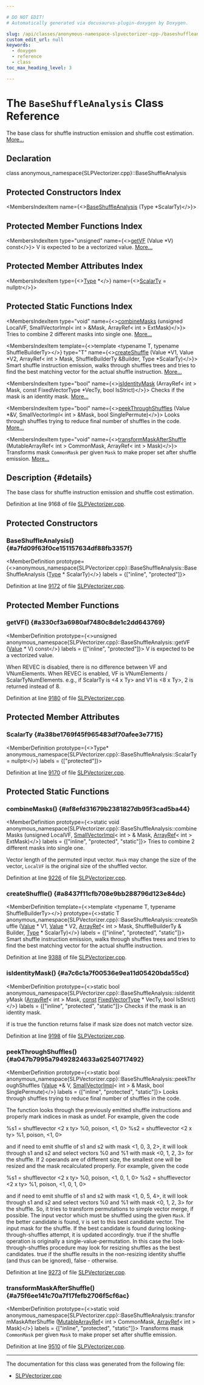 ```yaml
---

# DO NOT EDIT!
# Automatically generated via docusaurus-plugin-doxygen by Doxygen.

slug: /api/classes/anonymous-namespace-slpvectorizer-cpp-/baseshuffleanalysis
custom_edit_url: null
keywords:
  - doxygen
  - reference
  - class
toc_max_heading_level: 3

---
```





# The `BaseShuffleAnalysis` Class Reference

<DoxygenPage pluginConfig={pluginConfig}>

The base class for shuffle instruction emission and shuffle cost estimation. <a href="#details">More...</a>

## Declaration

<CodeBlock>class anonymous_namespace{SLPVectorizer.cpp}::BaseShuffleAnalysis</CodeBlock>

## Protected Constructors Index

<MembersIndex>

<MembersIndexItem
  name={<><a href="#a7fd09f63f0ce151157634df88fb3357f">BaseShuffleAnalysis</a> (Type &#42;ScalarTy)</>}>
</MembersIndexItem>

</MembersIndex>

## Protected Member Functions Index

<MembersIndex>

<MembersIndexItem
  type="unsigned"
  name={<><a href="#a330cf3a6980af7480c8de1c2dd643769">getVF</a> (Value &#42;V) const</>}>
V is expected to be a vectorized value. <a href="#a330cf3a6980af7480c8de1c2dd643769">More...</a>
</MembersIndexItem>

</MembersIndex>

## Protected Member Attributes Index

<MembersIndex>

<MembersIndexItem
  type={<><a href="/docs/api/classes/llvm/type">Type</a> &#42;</>}
  name={<><a href="#a38be1769f45f965483df70afee3e7715">ScalarTy</a> = nullptr</>}>
</MembersIndexItem>

</MembersIndex>

## Protected Static Functions Index

<MembersIndex>

<MembersIndexItem
  type="void"
  name={<><a href="#af8efd31679b2381827db95f3cad5ba44">combineMasks</a> (unsigned LocalVF, SmallVectorImpl&lt; int &gt; &amp;Mask, ArrayRef&lt; int &gt; ExtMask)</>}>
Tries to combine 2 different masks into single one. <a href="#af8efd31679b2381827db95f3cad5ba44">More...</a>
</MembersIndexItem>

<MembersIndexItem
  template={<>template &lt;typename T, typename ShuffleBuilderTy&gt;</>}
  type="T"
  name={<><a href="#a8437f11cfb708e9bb288796d123e84dc">createShuffle</a> (Value &#42;V1, Value &#42;V2, ArrayRef&lt; int &gt; Mask, ShuffleBuilderTy &amp;Builder, Type &#42;ScalarTy)</>}>
Smart shuffle instruction emission, walks through shuffles trees and tries to find the best matching vector for the actual shuffle instruction. <a href="#a8437f11cfb708e9bb288796d123e84dc">More...</a>
</MembersIndexItem>

<MembersIndexItem
  type="bool"
  name={<><a href="#a7c6c1a7f00536e9ea11d05420bda55cd">isIdentityMask</a> (ArrayRef&lt; int &gt; Mask, const FixedVectorType &#42;VecTy, bool IsStrict)</>}>
Checks if the mask is an identity mask. <a href="#a7c6c1a7f00536e9ea11d05420bda55cd">More...</a>
</MembersIndexItem>

<MembersIndexItem
  type="bool"
  name={<><a href="#a047b7995a79492824633a62540717492">peekThroughShuffles</a> (Value &#42;&amp;V, SmallVectorImpl&lt; int &gt; &amp;Mask, bool SinglePermute)</>}>
Looks through shuffles trying to reduce final number of shuffles in the code. <a href="#a047b7995a79492824633a62540717492">More...</a>
</MembersIndexItem>

<MembersIndexItem
  type="void"
  name={<><a href="#a75f6ee141c70a7f17fefb2706f5cf6ac">transformMaskAfterShuffle</a> (MutableArrayRef&lt; int &gt; CommonMask, ArrayRef&lt; int &gt; Mask)</>}>
Transforms mask <code>CommonMask</code> per given <code>Mask</code> to make proper set after shuffle emission. <a href="#a75f6ee141c70a7f17fefb2706f5cf6ac">More...</a>
</MembersIndexItem>

</MembersIndex>

## Description {#details}

The base class for shuffle instruction emission and shuffle cost estimation.

Definition at line 9168 of file <a href="/docs/api/files/lib/lib/transforms/lib/transforms/vectorize/slpvectorizer-cpp">SLPVectorizer.cpp</a>.

<SectionDefinition>

## Protected Constructors

### BaseShuffleAnalysis() {#a7fd09f63f0ce151157634df88fb3357f}

<MemberDefinition
  prototype={<>anonymous&#95;namespace&#123;SLPVectorizer.cpp&#125;::BaseShuffleAnalysis::BaseShuffleAnalysis (<a href="/docs/api/classes/llvm/type">Type</a> &#42; ScalarTy)</>}
  labels = {["inline", "protected"]}>

Definition at line <a href="/docs/api/files/lib/lib/transforms/lib/transforms/vectorize/slpvectorizer-cpp/#l09172">9172</a> of file <a href="/docs/api/files/lib/lib/transforms/lib/transforms/vectorize/slpvectorizer-cpp">SLPVectorizer.cpp</a>.
</MemberDefinition>

</SectionDefinition>

<SectionDefinition>

## Protected Member Functions

### getVF() {#a330cf3a6980af7480c8de1c2dd643769}

<MemberDefinition
  prototype={<>unsigned anonymous&#95;namespace&#123;SLPVectorizer.cpp&#125;::BaseShuffleAnalysis::getVF (<a href="/docs/api/classes/llvm/value">Value</a> &#42; V) const</>}
  labels = {["inline", "protected"]}>
V is expected to be a vectorized value.

When REVEC is disabled, there is no difference between VF and VNumElements. When REVEC is enabled, VF is VNumElements / ScalarTyNumElements. e.g., if ScalarTy is &lt;4 x Ty&gt; and V1 is &lt;8 x Ty&gt;, 2 is returned instead of 8.

Definition at line <a href="/docs/api/files/lib/lib/transforms/lib/transforms/vectorize/slpvectorizer-cpp/#l09180">9180</a> of file <a href="/docs/api/files/lib/lib/transforms/lib/transforms/vectorize/slpvectorizer-cpp">SLPVectorizer.cpp</a>.
</MemberDefinition>

</SectionDefinition>

<SectionDefinition>

## Protected Member Attributes

### ScalarTy {#a38be1769f45f965483df70afee3e7715}

<MemberDefinition
  prototype={<>Type&#42; anonymous&#95;namespace&#123;SLPVectorizer.cpp&#125;::BaseShuffleAnalysis::ScalarTy = nullptr</>}
  labels = {["protected"]}>

Definition at line <a href="/docs/api/files/lib/lib/transforms/lib/transforms/vectorize/slpvectorizer-cpp/#l09170">9170</a> of file <a href="/docs/api/files/lib/lib/transforms/lib/transforms/vectorize/slpvectorizer-cpp">SLPVectorizer.cpp</a>.
</MemberDefinition>

</SectionDefinition>

<SectionDefinition>

## Protected Static Functions

### combineMasks() {#af8efd31679b2381827db95f3cad5ba44}

<MemberDefinition
  prototype={<>static void anonymous&#95;namespace&#123;SLPVectorizer.cpp&#125;::BaseShuffleAnalysis::combineMasks (unsigned LocalVF, <a href="/docs/api/classes/llvm/smallvectorimpl">SmallVectorImpl</a>&lt; int &gt; &amp; Mask, <a href="/docs/api/classes/llvm/arrayref">ArrayRef</a>&lt; int &gt; ExtMask)</>}
  labels = {["inline", "protected", "static"]}>
Tries to combine 2 different masks into single one.

<ParametersList title="Parameters">
<ParametersListItem name="LocalVF">Vector length of the permuted input vector. <code>Mask</code> may change the size of the vector, <code>LocalVF</code> is the original size of the shuffled vector.</ParametersListItem>
</ParametersList>

Definition at line <a href="/docs/api/files/lib/lib/transforms/lib/transforms/vectorize/slpvectorizer-cpp/#l09226">9226</a> of file <a href="/docs/api/files/lib/lib/transforms/lib/transforms/vectorize/slpvectorizer-cpp">SLPVectorizer.cpp</a>.
</MemberDefinition>

### createShuffle() {#a8437f11cfb708e9bb288796d123e84dc}

<MemberDefinition
  template={<>template &lt;typename T, typename ShuffleBuilderTy&gt;</>}
  prototype={<>static T anonymous&#95;namespace&#123;SLPVectorizer.cpp&#125;::BaseShuffleAnalysis::createShuffle (<a href="/docs/api/classes/llvm/value">Value</a> &#42; V1, <a href="/docs/api/classes/llvm/value">Value</a> &#42; V2, <a href="/docs/api/classes/llvm/arrayref">ArrayRef</a>&lt; int &gt; Mask, ShuffleBuilderTy &amp; Builder, <a href="/docs/api/classes/llvm/type">Type</a> &#42; ScalarTy)</>}
  labels = {["inline", "protected", "static"]}>
Smart shuffle instruction emission, walks through shuffles trees and tries to find the best matching vector for the actual shuffle instruction.

Definition at line <a href="/docs/api/files/lib/lib/transforms/lib/transforms/vectorize/slpvectorizer-cpp/#l09388">9388</a> of file <a href="/docs/api/files/lib/lib/transforms/lib/transforms/vectorize/slpvectorizer-cpp">SLPVectorizer.cpp</a>.
</MemberDefinition>

### isIdentityMask() {#a7c6c1a7f00536e9ea11d05420bda55cd}

<MemberDefinition
  prototype={<>static bool anonymous&#95;namespace&#123;SLPVectorizer.cpp&#125;::BaseShuffleAnalysis::isIdentityMask (<a href="/docs/api/classes/llvm/arrayref">ArrayRef</a>&lt; int &gt; Mask, <a href="/docs/api/files/lib/lib/target/lib/target/aarch64/aarch64promoteconstant-cpp/#a90f8350fecae261c25be85d38b451bff">const</a> <a href="/docs/api/classes/llvm/fixedvectortype">FixedVectorType</a> &#42; VecTy, bool IsStrict)</>}
  labels = {["inline", "protected", "static"]}>
Checks if the mask is an identity mask.

<ParametersList title="Parameters">
<ParametersListItem name="IsStrict">if is true the function returns false if mask size does not match vector size.</ParametersListItem>
</ParametersList>

Definition at line <a href="/docs/api/files/lib/lib/transforms/lib/transforms/vectorize/slpvectorizer-cpp/#l09198">9198</a> of file <a href="/docs/api/files/lib/lib/transforms/lib/transforms/vectorize/slpvectorizer-cpp">SLPVectorizer.cpp</a>.
</MemberDefinition>

### peekThroughShuffles() {#a047b7995a79492824633a62540717492}

<MemberDefinition
  prototype={<>static bool anonymous&#95;namespace&#123;SLPVectorizer.cpp&#125;::BaseShuffleAnalysis::peekThroughShuffles (<a href="/docs/api/classes/llvm/value">Value</a> &#42;&amp; V, <a href="/docs/api/classes/llvm/smallvectorimpl">SmallVectorImpl</a>&lt; int &gt; &amp; Mask, bool SinglePermute)</>}
  labels = {["inline", "protected", "static"]}>
Looks through shuffles trying to reduce final number of shuffles in the code.

The function looks through the previously emitted shuffle instructions and properly mark indices in mask as undef. For example, given the code 
<ProgramListing>

<CodeLine><Highlight kind="normal">%s1 = shufflevector &lt;2 x ty&gt; %0, poison, &lt;1, 0&gt;</Highlight></CodeLine>
<CodeLine><Highlight kind="normal">%s2 = shufflevector &lt;2 x ty&gt; %1, poison, &lt;1, 0&gt;</Highlight></CodeLine>

</ProgramListing>
 and if need to emit shuffle of s1 and s2 with mask &lt;1, 0, 3, 2&gt;, it will look through s1 and s2 and select vectors %0 and %1 with mask &lt;0, 1, 2, 3&gt; for the shuffle. If 2 operands are of different size, the smallest one will be resized and the mask recalculated properly. For example, given the code 
<ProgramListing>

<CodeLine><Highlight kind="normal">%s1 = shufflevector &lt;2 x ty&gt; %0, poison, &lt;1, 0, 1, 0&gt;</Highlight></CodeLine>
<CodeLine><Highlight kind="normal">%s2 = shufflevector &lt;2 x ty&gt; %1, poison, &lt;1, 0, 1, 0&gt;</Highlight></CodeLine>

</ProgramListing>
 and if need to emit shuffle of s1 and s2 with mask &lt;1, 0, 5, 4&gt;, it will look through s1 and s2 and select vectors %0 and %1 with mask &lt;0, 1, 2, 3&gt; for the shuffle. So, it tries to transform permutations to simple vector merge, if possible. 
<ParametersList title="Parameters">
<ParametersListItem name="V">The input vector which must be shuffled using the given <code>Mask</code>. If the better candidate is found, <code>V</code> is set to this best candidate vector.</ParametersListItem>
<ParametersListItem name="Mask">The input mask for the shuffle. If the best candidate is found during looking-through-shuffles attempt, it is updated accordingly.</ParametersListItem>
<ParametersListItem name="SinglePermute">true if the shuffle operation is originally a single-value-permutation. In this case the look-through-shuffles procedure may look for resizing shuffles as the best candidates.</ParametersListItem>
</ParametersList>

<SectionUser title="Returns">
true if the shuffle results in the non-resizing identity shuffle (and thus can be ignored), false - otherwise.
</SectionUser>

Definition at line <a href="/docs/api/files/lib/lib/transforms/lib/transforms/vectorize/slpvectorizer-cpp/#l09273">9273</a> of file <a href="/docs/api/files/lib/lib/transforms/lib/transforms/vectorize/slpvectorizer-cpp">SLPVectorizer.cpp</a>.
</MemberDefinition>

### transformMaskAfterShuffle() {#a75f6ee141c70a7f17fefb2706f5cf6ac}

<MemberDefinition
  prototype={<>static void anonymous&#95;namespace&#123;SLPVectorizer.cpp&#125;::BaseShuffleAnalysis::transformMaskAfterShuffle (<a href="/docs/api/classes/llvm/mutablearrayref">MutableArrayRef</a>&lt; int &gt; CommonMask, <a href="/docs/api/classes/llvm/arrayref">ArrayRef</a>&lt; int &gt; Mask)</>}
  labels = {["inline", "protected", "static"]}>
Transforms mask <code>CommonMask</code> per given <code>Mask</code> to make proper set after shuffle emission.

Definition at line <a href="/docs/api/files/lib/lib/transforms/lib/transforms/vectorize/slpvectorizer-cpp/#l09510">9510</a> of file <a href="/docs/api/files/lib/lib/transforms/lib/transforms/vectorize/slpvectorizer-cpp">SLPVectorizer.cpp</a>.
</MemberDefinition>

</SectionDefinition>

<hr/>

The documentation for this class was generated from the following file:

<ul>
<li><a href="/docs/api/files/lib/lib/transforms/lib/transforms/vectorize/slpvectorizer-cpp">SLPVectorizer.cpp</a></li>
</ul>

</DoxygenPage>
